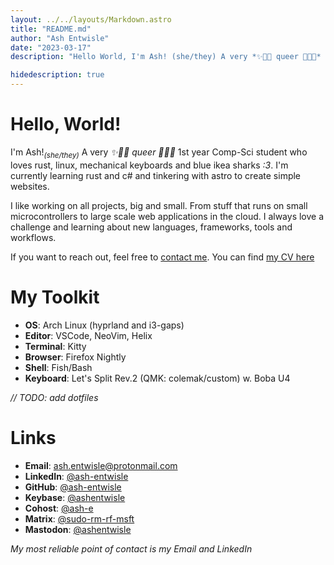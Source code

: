 ```yaml
---
layout: ../../layouts/Markdown.astro
title: "README.md"
author: "Ash Entwisle"
date: "2023-03-17"
description: "Hello World, I'm Ash! (she/they) A very *✨🏳️‍⚧️ queer 🏳️‍⚧️✨* 1st year Comp-Sci student who loves rust, linux, mechanical keyboards and blue ikea sharks :3. I'm currently learning rust and c# and messing around with astro to create simple websites."

hidedescription: true
---
```


# Hello, World!

I'm Ash!<sub>*(she/they)*</sub> A very *✨🏳️‍⚧️ queer 🏳️‍⚧️✨* 1st year Comp-Sci student 
who loves rust, linux, mechanical keyboards and blue ikea sharks *:3*. 
I'm currently learning rust and c# and tinkering with astro to create simple websites.

I like working on all projects, big and small. 
From stuff that runs on small microcontrollers to large scale web applications in the cloud.
I always love a challenge and learning about new languages, frameworks, tools and workflows.

If you want to reach out, feel free to [contact me](/contact).
You can find [my CV here](https://raw.githubusercontent.com/ash-entwisle/cv/main/cv.pdf)

# My Toolkit

- **OS**: Arch Linux (hyprland and i3-gaps)
- **Editor**: VSCode, NeoVim, Helix
- **Terminal**: Kitty
- **Browser**: Firefox Nightly
- **Shell**: Fish/Bash
- **Keyboard**: Let's Split Rev.2 (QMK: colemak/custom) w. Boba U4

*// TODO: add dotfiles*

# Links

- **Email**: [ash.entwisle@protonmail.com](mailto:ash.entwisle@protonmail.com)
- **LinkedIn**: [@ash-entwisle](https://www.linkedin.com/in/ash-entwisle/)
- **GitHub**: [@ash-entwisle](https://github.com/ash-entwisle)
- **Keybase**: [@ashentwisle](https://keybase.io/ashentwisle)
- **Cohost**: [@ash-e](https://cohost.org/ash-e)
- **Matrix**: [@sudo-rm-rf-msft](https://matrix.to/#/@sudo-rm-rf-msft:matrix.org)
- **Mastodon**: [@ashentwisle](https://hachyderm.io/@ashentwisle)

*My most reliable point of contact is my Email and LinkedIn*